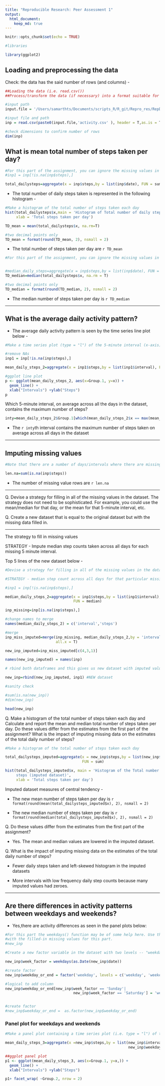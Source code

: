 ```yaml
---
title: "Reproducible Research: Peer Assessment 1"
output: 
  html_document:
    keep_md: true
---
```


```r
knitr::opts_chunk$set(echo = TRUE)

```

```r
#libraries

library(ggplot2)
```


## Loading and preprocessing the data


Check: the data has the said number of rows (and columns) - 

```r
##Loading the data (i.e. read.csv())
##Process/transform the data (if necessary) into a format suitable for your analysis

#input path
input.file = '/Users/samarthts/Documents/scripts_R/R_git/Repro_res/RepData_assignment_STS/RepData_PeerAssessment1/'

#input file and path 
inp = read.csv(paste0(input.file,'activity.csv' ), header = T,as.is = T)

#check dimensions to confirm number of rows
dim(inp)
```


## What is mean total number of steps taken per day?


```r
#For this part of the assignment, you can ignore the missing values in the dataset.
#inp1 = inp[!is.na(inp$steps),]

total_dailysteps=aggregate(x = inp$steps,by = list(inp$date), FUN = sum)
```

- The total number of daily steps taken is represented in the following histogram - 

```r
#Make a histogram of the total number of steps taken each day
hist(total_dailysteps$x,main = 'Histogram of Total number of daily steps', 
     xlab = 'Total steps taken per day')
```


```r
TD_mean = mean(total_dailysteps$x, na.rm=T)

#two decimal points only
TD_mean = format(round(TD_mean, 2), nsmall = 2)
```

- The total number of steps taken per day are `r TD_mean`

```r
#For this part of the assignment, you can ignore the missing values in the dataset.


#median_daily_steps=aggregate(x = inp$steps,by = list(inp$date), FUN = mean)
TD_median=median(total_dailysteps$x, na.rm = T)

#two decimal points only
TD_median = format(round(TD_median, 2), nsmall = 2)
```

- The median number of steps taken per day is `r TD_median` 

------

## What is the average daily activity pattern?

- The average daily activity pattern is seen by the time series line plot below -

```r
#Make a time series plot (type = "l") of the 5-minute interval (x-axis) and the average number of steps taken, averaged across all days (y-axis)

#remove NAs
inp1 = inp[!is.na(inp$steps),]

mean_daily_steps_2=aggregate(x = inp1$steps,by = list(inp1$interval), FUN = mean)

#ggplot line plot 
p <- ggplot(mean_daily_steps_2, aes(x=Group.1, y=x)) +
  geom_line() + 
  xlab("Intervals") +ylab("Steps")
p

```

Which 5-minute interval, on average across all the days in the dataset, contains the maximum number of steps?

```r
inty=mean_daily_steps_2$Group.1[which(mean_daily_steps_2$x == max(mean_daily_steps_2$x))]

```

- The `r inty`th interval contains the maximum number of steps taken on average across all days in the dataset  

-----------

## Imputing missing values

```r
#Note that there are a number of days/intervals where there are missing values (coded as NA). The presence of missing days may introduce bias into some calculations or summaries of the data. Calculate and report the total number of missing values in the dataset (i.e. the total number of rows with NAs). 

len.na=sum(is.na(inp$steps))

```

- The number of missing value rows are `r len.na`

-------

Q. Devise a strategy for filling in all of the missing values in the dataset. The strategy does not need to be sophisticated. For example, you could use the mean/median for that day, or the mean for that 5-minute interval, etc.

Q. Create a new dataset that is equal to the original dataset but with the missing data filled in.

-------

The strategy to fill in missing values 

STRATEGY - Impute median step counts taken across all days  for each missing 5 minute interval. 

Top 5 lines of the new dataset below -

```r
#Devise a strategy for filling in all of the missing values in the dataset. The strategy does not need to be sophisticated. For example, you could use the mean/median for that day, or the mean for that 5-minute interval, etc. Create a new dataset that is equal to the original dataset but with the missing data filled in.

#STRATEGY - median step count across all days for that particular missing 5 minute interval 

#inp1 = inp[!is.na(inp$steps),]

median_daily_steps_2=aggregate(x = inp1$steps,by = list(inp1$interval), 
                               FUN = median)

inp_missing=inp[is.na(inp$steps),]

#change names to merge
names(median_daily_steps_2) = c('interval','steps')

#merge 
inp_miss_imputed=merge(inp_missing, median_daily_steps_2,by = 'interval', 
                       all.x = T)

new_inp_imputed=inp_miss_imputed[c(4,3,1)]

names(new_inp_imputed) = names(inp)

# rbind both dataframes and this gives us new dataset with imputed values - 

new_inp=rbind(new_inp_imputed, inp1) #NEW dataset 

#sanity check

#sum(is.na(new_inp))
#dim(new_inp)

head(new_inp)
```

Q. Make a histogram of the total number of steps taken each day and Calculate 
and report the mean and median total number of steps taken per day. Do these 
values differ from the estimates from the first part of the assignment? What is 
the impact of imputing missing data on the estimates of the total daily number 
of steps?

```r
#Make a histogram of the total number of steps taken each day 

total_dailysteps_imputed=aggregate(x = new_inp$steps,by = list(new_inp$date), 
                                   FUN = sum)

hist(total_dailysteps_imputed$x, main = 'Histogram of the Total number of daily 
     steps (imputed dataset)', 
     xlab = 'Total steps taken per day')
```

Imputed dataset measures of central tendency - 

- The new mean number of steps taken per day is `r  format(round(mean(total_dailysteps_imputed$x), 2), nsmall = 2)` 

- The new median number of steps taken per day is `r  format(round(median(total_dailysteps_imputed$x), 2), nsmall = 2)` 

Q. Do these values differ from the estimates from the first part of 
the assignment? 

- Yes. The mean and median values are lowered in the imputed dataset.

Q. What is the impact of imputing missing data on the estimates of the total 
daily number of steps?

- Fewer daily steps taken and left-skewed histogram in the imputed datasets  

- More intervals with low frequency daily step counts because many imputed values had zeroes.

--------

## Are there differences in activity patterns between weekdays and weekends?

- Yes,there are activity differences as seen in the panel plots below:

```r
#For this part the weekdays() function may be of some help here. Use the dataset 
#with the filled-in missing values for this part.
#new_inp

#Create a new factor variable in the dataset with two levels -- "weekday" and "weekend" indicating whether a given date is a weekday or weekend day.

new_inp$week_factor = weekdays(as.Date(new_inp$date))

#create factor 
new_inp$weekday_or_end = factor('weekday', levels = c('weekday', 'weekend'))

#logical to add column
new_inp$weekday_or_end[new_inp$week_factor == 'Sunday'| 
                               new_inp$week_factor == 'Saturday'] = 'weekend'


#create factor 
#new_inp$weekday_or_end =  as.factor(new_inp$weekday_or_end)

```

### Panel plot for weekdays and weekends 

```r

#Make a panel plot containing a time series plot (i.e. type = "l") of the 5-minute interval (x-axis) and the average number of steps taken, averaged across all weekday days or weekend days (y-axis). The plot should look something like the following, which was created using simulated data:

mean_daily_steps_3=aggregate(x =new_inp$steps,by = list(new_inp$interval,
                                                        new_inp$weekday_or_end),FUN = mean)

##ggplot panel plot
p1 <- ggplot(mean_daily_steps_3, aes(x=Group.1, y=x,)) +
  geom_line() + 
  xlab("Intervals") +ylab("Steps")

p1+ facet_wrap( ~Group.2, nrow = 2)

```
